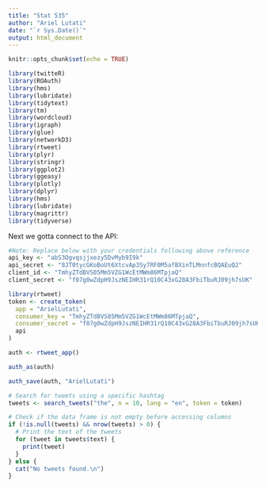 ```yaml
---
title: "Stat 535"
author: "Ariel Lutati"
date: "`r Sys.Date()`"
output: html_document
---
```


```r
knitr::opts_chunk$set(echo = TRUE)
```

```r
library(twitteR)
library(ROAuth)
library(hms)
library(lubridate) 
library(tidytext)
library(tm)
library(wordcloud)
library(igraph)
library(glue)
library(networkD3)
library(rtweet)
library(plyr)
library(stringr)
library(ggplot2)
library(ggeasy)
library(plotly)
library(dplyr)  
library(hms)
library(lubridate) 
library(magrittr)
library(tidyverse)

```

Next we gotta connect to the API:
```r
#Note: Replace below with your credentials following above reference
api_key <- "abS3Ogvqsjjxezy5DvMyb9I9k"
api_secret <- "8JT0tycGKoBoUt6XtcvAp3Sy7RF0M5afBXinTLMnnfcBQAEuQ2"
client_id <- "TmhyZTdBVS05Mm5VZG1WcEtMWm86MTpjaQ"
client_secret <- "f07g0wZdpH9JszNEIHR31rQ10C43xG28A3FbiTbuRJ09jh7sUK"

```

```r
library(rtweet)
token <- create_token(
  app = "ArielLutati",
  consumer_key = "TmhyZTdBVS05Mm5VZG1WcEtMWm86MTpjaQ",
  consumer_secret = "f07g0wZdpH9JszNEIHR31rQ10C43xG28A3FbiTbuRJ09jh7sUK",
  api
)
```
```r
auth <- rtweet_app()
```




```r
auth_as(auth)

```

```r
auth_save(auth, "ArielLutati")
```
```r
# Search for tweets using a specific hashtag
tweets <- search_tweets("the", n = 10, lang = "en", token = token)

# Check if the data frame is not empty before accessing columns
if (!is.null(tweets) && nrow(tweets) > 0) {
  # Print the text of the tweets
  for (tweet in tweets$text) {
    print(tweet)
  }
} else {
  cat("No tweets found.\n")
}
```



